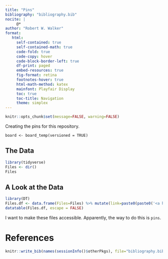 ```yaml
---
title: "Pins"
bibliography: "bibliography.bib"
nocite: |
     @*
author: "Robert W. Walker"
format: 
   html:
     self-contained: true
     self-contained-math: true
     code-fold: true
     code-copy: hover
     code-block-border-left: true
     df-print: paged
     embed-resources: true
     fig-format: retina
     footnotes-hover: true
     html-math-method: katex
     mainfont: Playfair Display
     toc: true
     toc-title: Navigation
     theme: simplex
---
```


```r
knitr::opts_chunk$set(message=FALSE, warning=FALSE)
```

Creating the pins for this repository.

```
board <- board_temp(versioned = TRUE)
```


## The Data

```r
library(tidyverse)
Files <- dir()
Files
```


## A Look at the Data

```r
library(DT)
Files.df <- data.frame(Files=Files) %>% mutate(link=paste0(paste0('<a href=',paste0("\"https://github.com/robertwwalker/DADMStuff/raw/master/",Files,"\"", sep=""),' > ', sep=""),Files,'</a>',sep=""))
datatable(Files.df, escape = FALSE)
```
I want to make these files accessible.  Apparently, the way to do this is `pins`.



# References

```r
knitr::write_bib(names(sessionInfo()$otherPkgs), file="bibliography.bib")
```

